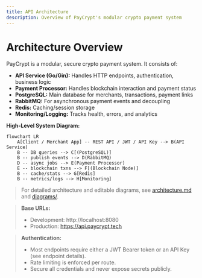 ```yaml
---
title: API Architecture
description: Overview of PayCrypt's modular crypto payment system
---
```


# Architecture Overview

PayCrypt is a modular, secure crypto payment system. It consists of:
- **API Service (Go/Gin):** Handles HTTP endpoints, authentication, business logic
- **Payment Processor:** Handles blockchain interaction and payment status
- **PostgreSQL:** Main database for merchants, transactions, payment links
- **RabbitMQ:** For asynchronous payment events and decoupling
- **Redis:** Caching/session storage
- **Monitoring/Logging:** Tracks health, errors, and analytics


**High-Level System Diagram:**


```mermaid
flowchart LR
    A[Client / Merchant App] -- REST API / JWT / API Key --> B(API Service)
    B -- DB queries --> C[(PostgreSQL)]
    B -- publish events --> D(RabbitMQ)
    D -- async jobs --> E(Payment Processor)
    E -- blockchain txns --> F[(Blockchain Node)]
    B -- cache/stats --> G[Redis]
    B -- metrics/logs --> H[Monitoring]
```

> For detailed architecture and editable diagrams, see [architecture.md](./architecture.md) and [diagrams/](./diagrams/).


> **Base URLs:**
> - Development: http://localhost:8080
> - Production: https://api.paycrypt.tech

> **Authentication:**
> - Most endpoints require either a JWT Bearer token or an API Key (see endpoint details).
> - Rate limiting is enforced per route.
> - Secure all credentials and never expose secrets publicly.